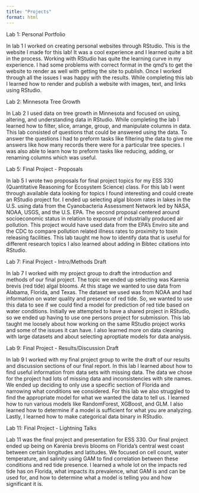 ```yaml
---
title: "Projects"
format: html
---
```


Lab 1: Personal Portfolio

In lab 1 I worked on creating personal websites through RStudio. This is the website I made for this lab! It was a cool experience and I learned quite a bit in the process. Working with RStudio has quite the learning curve in my experience. I had some problems with correct format in the qmd's to get the website to render as well with getting the site to publish. Once I worked through all the issues I was happy with the results. While completing this lab I learned how to render and publish a website with images, text, and links using RStudio.

Lab 2: Minnesota Tree Growth

In Lab 2 I used data on tree growth in Minnesota and focused on using, altering, and understanding data in RStudio. While completing the lab I learned how to filter, slice, arrange, group, and manipulate columns in data. This lab consisted of questions that could be answered using the data. To answer the questions I had to preform tasks like filtering the data to give me answers like how many records there were for a particular tree species. I was also able to learn how to preform tasks like reducing, adding, or renaming columns which was useful.

Lab 5: Final Project - Proposals

In lab 5 I wrote two proposals for final project topics for my ESS 330 (Quantitative Reasoning for Ecosystem Science) class. For this lab I went through available data looking for topics I found interesting and could create an RStudio project for. I ended up selecting algal bloom rates in lakes in the U.S. using data from the Cyanobacteria Assessment Network led by NASA, NOAA, USGS, and the U.S. EPA. The second proposal centered around socioeconomic status in relation to exposure of industrially produced air pollution. This project would have used data from the EPA's Enviro site and the CDC to compare pollution related illness rates to proximity to toxin releasing facilities. This lab taught me how to identify data that is useful for different research topics I also learned about adding in Bibtec citations into RStudio.

Lab 7: Final Project - Intro/Methods Draft

In lab 7 I worked with my project group to draft the introduction and methods of our final project. The topic we ended up selecting was Karenia brevis (red tide) algal blooms. At this stage we wanted to use data from Alabama, Florida, and Texas. The dataset we used was from NOAA and had information on water quality and presence of red tide. So, we wanted to use this data to see if we could find a model for prediction of red tide based on water conditions. Initially we attempted to have a shared project in RStudio, so we ended up having to use one persons project for submission. This lab taught me loosely about how working on the same RStudio project works and some of the issues it can have. I also learned more on data cleaning with large datasets and about selecting aproptiate models for data analysis.

Lab 9: Final Project - Results/Discussion Draft

In lab 9 I worked with my final project group to write the draft of our results and discussion sections of our final report. In this lab I learned about how to find useful information from data sets with missing data. The data we chose for the project had lots of missing data and inconsistencies with site names. We ended up deciding to only use a specific section of Florida and narrowing what conditions we considered. For this lab we also struggled to find the appropriate model for what we wanted the data to tell us. I learned how to run various models like RandomForest, XGBoost, and GLM. I also learned how to determine if a model is sufficient for what you are analyzing. Lastly, I learned how to make categorical data binary in RStudio.

Lab 11: Final Project - Lightning Talks

Lab 11 was the final project and presentation for ESS 330. Our final project ended up being on Karenia brevis blooms on Florida's central west coast between certain longitudes and latitudes. We focused on cell count, water temperature, and salinity using GAM to find correlation between these conditions and red tide presence. I learned a whole lot on the impacts red tide has on Florida, what impacts its prevalence, what GAM is and can be used for, and how to determine what a model is telling you and how significant it is.

```         
```

